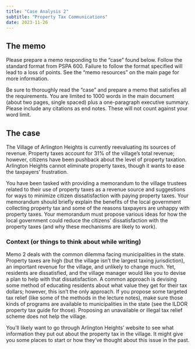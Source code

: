 ```yaml
---
title: "Case Analysis 2"
subtitle: "Property Tax Communications"
date: 2023-11-26
---
```


## The memo
Please prepare a memo responding to the "case" found below. Follow the standard format from PSPA 600. Failure to follow the format specified will lead to a loss of points. See the "memo resources" on the main page for more information.

Be sure to thoroughly read the "case" and prepare a memo that satisfies all the requirements. You are limited to 1000 words in the main document (about two pages, single spaced) plus a one-paragraph executive summary. Please include any citations as end notes. These will not count against your word limit.

## The case
The Village of Arlington Heights is currently reevaluating its sources of revenue. Property taxes account for 31% of the village's total revenue; however, citizens have been pushback about the level of property taxation. Arlington Heights cannot eliminate property taxes, though it wants to ease the taxpayers' frustration.
 
You have been tasked with providing a memorandum to the village trustees related to their use of property taxes as a revenue source and suggestions for ways to minimize citizen dissatisfaction with paying property taxes. Your memorandum should briefly explain the benefits of the local government collecting property tax and some of the reasons taxpayers are unhappy with property taxes. Your memorandum must propose various ideas for how the local government could reduce the citizens' dissatisfaction with the property taxes (and why these mechanisms are likely to work).

### Context (or things to think about while writing)
Memo 2 deals with the common dilemma facing municipalities in the state. Property taxes are high (but the village isn't the largest taxing jurisdiction), an important revenue for the village, and unlikely to change much. Yet, residents are dissatisfied, and the village manager would like you to devise a plan to help with that dissatisfaction. A common approach is devising some method of educating residents about what value they get for their tax dollars; however, this isn't the only approach. If you propose some targeted tax relief (like some of the methods in the lecture notes), make sure those kinds of programs are available to municipalities in the state (see the ILDOR property tax guide for those). Proposing an unavailable or illegal tax relief scheme does not help the village. 

You'll likely want to go through Arlington Heights' website to see what information they put out about the property tax in the village. It might give you some places to start or how they've thought about this issue in the past. 